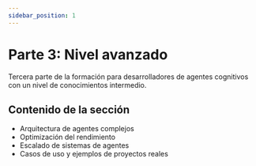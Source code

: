 ```yaml
---
sidebar_position: 1
---
```


# Parte 3: Nivel avanzado

Tercera parte de la formación para desarrolladores de agentes cognitivos con un nivel de conocimientos intermedio.

## Contenido de la sección

- Arquitectura de agentes complejos
- Optimización del rendimiento
- Escalado de sistemas de agentes
- Casos de uso y ejemplos de proyectos reales
